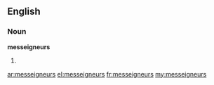 ==English==
===Noun===
'''messeigneurs'''

#{{archaic}} {{plural of|[[monseigneur]]}}

[[ar:messeigneurs]]
[[el:messeigneurs]]
[[fr:messeigneurs]]
[[my:messeigneurs]]